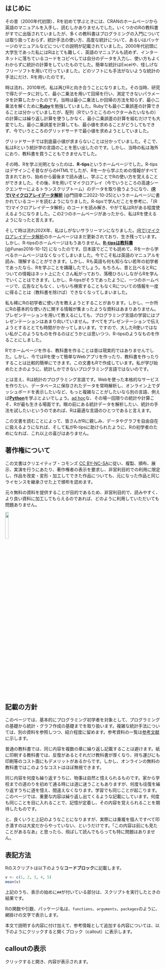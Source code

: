 ## はじめに {.unnumbered}

その昔（2000年代初頭）、Rを初めて学ぶときには、CRANのホームページから英語のマニュアルを入手し、読むしかありませんでした。いくつかのRの教科書がすでに出版されていましたが、多くの教科書はプログラミングの入門については取り扱っておらず、統計手法の使い方、高度な統計について、あるいはパッケージのマニュアルなどについての説明が記載されていました。2000年代初頭に大学生であった私にはRはとても難しく、英語のマニュアルも読めず、インターネットに落ちているコードをコピペしては自分のデータを入力し、使い方もよくわからずに統計の計算をしていたものでした。簡単な統計はExcelや、怪しげなフリーソフトを用いて行っていました。どのソフトにも手法がないような統計の手法にだけ、Rを用いたのです。

時は流れ、2010年代、私は再びRと向き合うことになりました。その当時、研究で得たデータに対して、最小二乗法を用いて回帰を行い、測定できないパラメータを計算したかったのです。当時は最小二乗法しか回帰の方法を知らず、最小二乗法を解くために**[Ruby](https://www.ruby-lang.org/ja/)**を勉強していました。Rubyでも最小二乗誤差の計算できることは分かっていましたが、配列（Rでいうところのベクターみたいなもの）の計算には繰り返し計算を使うしかなく、最小二乗誤差の計算を組むだけでも大変でした。最小二乗誤差を計算しても、最小値を求めることがどうしてもできず、今でいうところのグリッドサーチで最小値を求めようとしていました。

グリッドサーチでは到底最小値が求まらないことは分かっていました。そこで、私はRという統計学の言語のことを思い出したのです。しかし、当時の私は海外におり、教科書を買うこともできませんでした。

その時、Rを学ぶ光明となったのは、**R-tips**というホームページでした。R-tipsはデザインこそ昔ながらのHTMLでしたが、Rを一から学ぶための情報がすべて含まれており、始めから最後まで読み通し、学ぶことでRの使い方を覚えることができました。その後、Rを用いてマイクロアレイ（今でいうところの高速シークエンサーによるトランスクリプトーム）のデータを取り扱うようになり、[**(Rで)マイクロアレイデータ解析**](https://www.iu.a.u-tokyo.ac.jp/~kadota/r.html) [@門田幸二2022-10-25]というホームページに書かれているコードを読むようになりました。R-tipsで学んだことを参考に、「(Rで)マイクロアレイデータ解析」のコードを読み解き、やがて私はRがある程度使えるようになりました。この2つのホームページがあったから、私はRを使えるようになったと言えます。

そして時は流れ202X年、私はしがないサラリーマンになりました。[(Rで)マイクロアレイデータ解析](https://www.iu.a.u-tokyo.ac.jp/~kadota/r.html)のホームページはまだ更新されており、生き残っています。しかし、R-tipsのホームページはもうありません。[**R-tipsは教科書**](https://www.amazon.co.jp/R-Tips-%E7%AC%AC3%E7%89%88-%E3%83%87%E3%83%BC%E3%82%BF%E8%A7%A3%E6%9E%90%E7%92%B0%E5%A2%83R%E3%81%AE%E5%9F%BA%E6%9C%AC%E6%8A%80%E3%83%BB%E3%82%B0%E3%83%A9%E3%83%95%E3%82%A3%E3%83%83%E3%82%AF%E3%82%B9%E6%B4%BB%E7%94%A8%E9%9B%86/dp/4274219585) [@Funao2016-10-12] になったのです。日本語でどこでも読めて、Rを一から学べるホームページはなくなってしまいました。今でこそ私は英語のマニュアルを読み、理解することができます。しかし、Rも英語も何も知らない若年の初学者であったなら、Rを学ぶことを躊躇したでしょう。もちろん、昔と比べるとRについての情報はネット上にたくさん転がっており、落穂ひろいしながらRを学んでいくことはできます。しかし、R-tipsがそうであったように、一つのホームページで、広告などもなく、いちいち検索することもなくRについての情報を一度に得ることは（教科書を除けば）できなくなってしまいました。

私も稀にRの初学者に使い方を教えようとすることがあります。しかし、一か所にRの基本的な使い方に関する情報が集まったような資料はあまりありません。プレゼンテーションを用いて教えるにしても、プログラミング言語の学習にはプレゼンテーションはあまり向いていません。すべてをプレゼンテーションで伝えようとするととても時間がかかってしまいます。ですので、大したR使いではない私がこのようなものを作るのはどうかとは思いつつ、R-tipsのようなものを作ることにしました。

Rでホームページを作る、教科書を作ることは昔は現実的ではありませんでした。しかし、今ではRを使って簡単なWebアプリを作ったり、教科書を作ったりすることは比較的簡単にできます。この文書もRで作成しています。私が学び始めたときのように、統計しかできないプログラミング言語ではないのです。

とは言え、Rは統計のプログラミング言語です。Webを使った本格的なサービスを作りたい、データベースに保存されたデータを常時解析し、オンライン上でダッシュボードを表示したいなど、もっと複雑なことがしたいなら別の言語、例えば**[Python](https://www.python.org/)**を学ぶとよいでしょう。[ad hoc](https://ja.wikipedia.org/wiki/%E3%82%A2%E3%83%89%E3%83%9B%E3%83%83%E3%82%AF)な、その場一回限りの統計や計算こそ、Rが最も生きる場面です。眼の前にある統計データを解析したい、統計の手法を試したいというのであれば、Rは最適な言語のひとつであると言えます。

この文書を読むことによって、皆さんがRに親しみ、データやグラフを自由自在に扱えるようになれば、そして私がR-tipsに助けられたように、Rの初学者のためになれば、これ以上の喜びはありません。

## 著作権について {.unnumbered}

この文書はクリエイティブ・コモンズ [CC BY-NC-SA](https://creativecommons.org/licenses/by-nc-sa/4.0/deed.ja)に従い、複製、頒布、展示、実演を行うにあたり、著作権者の表示を要求し、非営利目的での利用に限定し、作品を改変・変形・加工してできた作品についても、元になった作品と同じライセンスを継承させた上で頒布を認めます。

元々無料の資料を提供することが目的であるため、非営利目的で、読みやすく、より良い資料に加工してもらえるのであれば、どのように利用していただいても問題ありません。

<a href="https://creativecommons.org/licenses/by-nc-sa/4.0/deed.ja"><img src="./image/by-nc-sa.png" width=15%></a>

## 記載の方針 {.unnumbered}

このページでは、基本的にプログラミング初学者を対象として、プログラミングの基礎から統計・グラフ作成の基礎までを取り扱います。複雑な統計手法については、別の資料を参照しつつ、紹介程度に留めます。参考資料の一覧は[参考文献](./references.html)に示します。

普通の教科書では、同じ内容を複数の章に繰り返し記載することは避けます。紙に印刷する教科書では、反復があるとそれだけ教科書が厚くなり、持ち運びにも印刷等のコスト面にもデメリットがあるからです。しかし、オンラインの無料の教科書ではこのようなコストはほぼ無視できます。

同じ内容を何度も繰り返すうちに、物事は自然と憶えられるものです。家から学校までの道のりを初めて通る時には道に迷うこともありますが、何度も往復を繰り返すうちに道を憶え、間違えなくなります。学習でも同じことが起こります。このページでは、重要な内容は繰り返し出てくるような記載にしています。何度も同じことを目に入れることで、記憶が定着し、その内容を覚えられることを期待したものです。

と、良くいうと上記のようなことになりますが、実際には重複を個人ですべて叩き潰すのは大変だからやっていない、というだけです。「この内容は前にも見たことがあるなあ」と思ったら、飛ばして読んでもらっても特に問題はありません。

## 表記方法

Rのスクリプトは以下のような**コードブロック**に記載します。

```r
v <- c(1, 2, 3, 4, 5)
mean(v)
```

上記のうち、表示の始めに`##`が付いている部分は、スクリプトを実行したときの結果です。

Rの関数や引数、パッケージ名は、`functions`、`arguments`、`packages`のように、網掛けの文字で表示します。

本文で説明する内容に付け加えて、参考情報として追加する内容については、以下のようにクリックすると開くブロック（callout）に表示します。

:::{.callout-tip collapse=true}

## calloutの表示

クリックすると開き、内容が表示されます。

:::